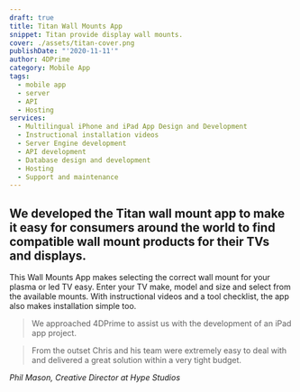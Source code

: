 ```yaml
---
draft: true
title: Titan Wall Mounts App
snippet: Titan provide display wall mounts.
cover: ./assets/titan-cover.png
publishDate: "'2020-11-11'"
author: 4DPrime
category: Mobile App
tags:
  - mobile app
  - server
  - API
  - Hosting
services:
  - Multilingual iPhone and iPad App Design and Development
  - Instructional installation videos
  - Server Engine development
  - API development
  - Database design and development
  - Hosting
  - Support and maintenance
---
```


## We developed the Titan wall mount app to make it easy for consumers around the world to find compatible wall mount products for their TVs and displays.

This Wall Mounts App makes selecting the correct wall mount for your plasma or led TV easy. Enter your TV make, model and size and select from the available mounts. With instructional videos and a tool checklist, the app also makes installation simple too.

> We approached 4DPrime to assist us with the development of an iPad app project.

> From the outset Chris and his team were extremely easy to deal with and delivered a great solution within a very tight budget.

_Phil Mason, Creative Director at Hype Studios_
